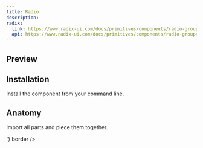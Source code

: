 ```yaml
---
title: Radio
description: 
radix:
  link: https://www.radix-ui.com/docs/primitives/components/radio-group
  api: https://www.radix-ui.com/docs/primitives/components/radio-group#api-reference
---
```

## Preview

<Preview>
  <Flex
    css={{
      flexDirection: "column",
      alignItems: "center",
      gap: "$3",
    }}
  >
  <Radio defaultValue="1">
    <Radio.Item value="1" css={{ mr: '$5' }} />
    <Radio.Item value="2" size="2" css={{ mr: '$5' }} />
  </Radio>
  </Flex>
</Preview>

## Installation

Install the component from your command line.

<LiveProvider>
    <LiveEditor code={`npm install @odpf/apsara`} border/>
</LiveProvider>


## Anatomy
Import all parts and piece them together.

<LiveProvider>
    <LiveEditor code={`

<Radio defaultValue="1">
  <Radio.Item value="1" css={{ mr: '$5' }} />
  <Radio.Item value="2" size="2" css={{ mr: '$5' }} />
</Radio>
`} border />
</LiveProvider>
